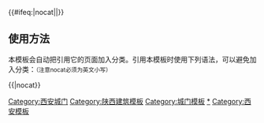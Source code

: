 {{Navbox
|name		= 西安城门
|title		= [[西安城门]]
|listclass	= hlist
|image		= [[File:西安城墙各城门平面图示.png|300px]]
|above		= 

|group1	= 南城墙7门 <small>东→西</small>
|list1	=
* [[建国门 (西安)|建国门]]
* [[和平门 (西安)|和平门]]
* [[文昌门]]
* '''<big>[[永宁门]]</big>'''（正南门）
* [[朱雀门]]
* [[勿幕门]]（小南门）
* [[含光门]]

|group2	= 北城墙6门 <small>东→西</small>
|list2	=
* [[尚勤门]]
* [[尚俭门]]
* [[解放门 (西安)|解放门]]
* [[尚德门]]
* '''<big>[[安远门]]</big>'''（正北门）
* [[尚武门]]

|group3	= 西城墙2门 <small>南→北</small>
|list3	=
* '''<big>[[安定门 (西安)|安定门]]</big>'''（正西门）
* [[玉祥门]]

|group4	= 东城墙3门 <small>南→北</small>
|list4	=
* '''<big>[[长乐门]]</big>'''（正东门）
* [[中山门 (西安)|中山门]]（小东门）
* [[朝阳门 (西安)|朝阳门]]

|below=[[西安城墙]]
}}<includeonly>{{#ifeq:{{{1}}}|nocat||[[Category:西安城门]]}}</includeonly><noinclude>

== 使用方法 ==
本模板会自动把引用它的页面加入分类。引用本模板时使用下列语法，可以避免加入分类：<small>（注意nocat必须为英文小写）</small>
 
<nowiki>{{</nowiki>{{PAGENAME}}<nowiki>|nocat}}</nowiki>
[[Category:陕西建筑模板]]
[[Category:城门模板]]
[[Category:西安城门|*]]
[[Category:西安模板]]
</noinclude>